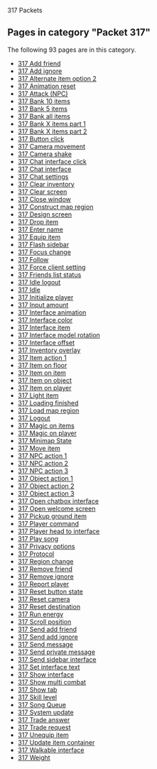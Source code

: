 317 Packets
<!-- DO NOT EDIT BELOW THIS LINE, OR CHANGE THIS COMMENT, CODE AUTOMATICALLY GENERATED BY category.sh -->
== '''Pages in category "Packet 317"''' ==
The following 93 pages are in this category.
* [[317 Add friend]]
* [[317 Add ignore]]
* [[317 Alternate item option 2]]
* [[317 Animation reset]]
* [[317 Attack (NPC)]]
* [[317 Bank 10 items]]
* [[317 Bank 5 items]]
* [[317 Bank all items]]
* [[317 Bank X items part 1]]
* [[317 Bank X items part 2]]
* [[317 Button click]]
* [[317 Camera movement]]
* [[317 Camera shake]]
* [[317 Chat interface click]]
* [[317 Chat interface]]
* [[317 Chat settings]]
* [[317 Clear inventory]]
* [[317 Clear screen]]
* [[317 Close window]]
* [[317 Construct map region]]
* [[317 Design screen]]
* [[317 Drop item]]
* [[317 Enter name]]
* [[317 Equip item]]
* [[317 Flash sidebar]]
* [[317 Focus change]]
* [[317 Follow]]
* [[317 Force client setting]]
* [[317 Friends list status]]
* [[317 Idle logout]]
* [[317 Idle]]
* [[317 Initialize player]]
* [[317 Input amount]]
* [[317 Interface animation]]
* [[317 Interface color]]
* [[317 Interface item]]
* [[317 Interface model rotation]]
* [[317 Interface offset]]
* [[317 Inventory overlay]]
* [[317 Item action 1]]
* [[317 Item on floor]]
* [[317 Item on item]]
* [[317 Item on object]]
* [[317 Item on player]]
* [[317 Light item]]
* [[317 Loading finished]]
* [[317 Load map region]]
* [[317 Logout]]
* [[317 Magic on items]]
* [[317 Magic on player]]
* [[317 Minimap State]]
* [[317 Move item]]
* [[317 NPC action 1]]
* [[317 NPC action 2]]
* [[317 NPC action 3]]
* [[317 Object action 1]]
* [[317 Object action 2]]
* [[317 Object action 3]]
* [[317 Open chatbox interface]]
* [[317 Open welcome screen]]
* [[317 Pickup ground item]]
* [[317 Player command]]
* [[317 Player head to interface]]
* [[317 Play song]]
* [[317 Privacy options]]
* [[317 Protocol]]
* [[317 Region change]]
* [[317 Remove friend]]
* [[317 Remove ignore]]
* [[317 Report player]]
* [[317 Reset button state]]
* [[317 Reset camera]]
* [[317 Reset destination]]
* [[317 Run energy]]
* [[317 Scroll position]]
* [[317 Send add friend]]
* [[317 Send add ignore]]
* [[317 Send message]]
* [[317 Send private message]]
* [[317 Send sidebar interface]]
* [[317 Set interface text]]
* [[317 Show interface]]
* [[317 Show multi combat]]
* [[317 Show tab]]
* [[317 Skill level]]
* [[317 Song Queue]]
* [[317 System update]]
* [[317 Trade answer]]
* [[317 Trade request]]
* [[317 Unequip item]]
* [[317 Update item container]]
* [[317 Walkable interface]]
* [[317 Weight]]
